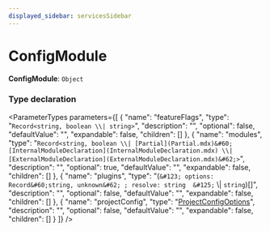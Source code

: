 ```yaml
---
displayed_sidebar: servicesSidebar
---
```



# ConfigModule

 **ConfigModule**: `Object`

### Type declaration

<ParameterTypes parameters={[
  {
    "name": "featureFlags",
    "type": "`Record<string, boolean \\| string>`",
    "description": "",
    "optional": false,
    "defaultValue": "",
    "expandable": false,
    "children": []
  },
  {
    "name": "modules",
    "type": "`Record<string, boolean \\| [Partial](Partial.mdx)&#60;[InternalModuleDeclaration](InternalModuleDeclaration.mdx) \\| [ExternalModuleDeclaration](ExternalModuleDeclaration.mdx)&#62;>`",
    "description": "",
    "optional": true,
    "defaultValue": "",
    "expandable": false,
    "children": []
  },
  {
    "name": "plugins",
    "type": "(`&#123; options: Record&#60;string, unknown&#62; ; resolve: string  &#125;` \\| `string`)[]",
    "description": "",
    "optional": false,
    "defaultValue": "",
    "expandable": false,
    "children": []
  },
  {
    "name": "projectConfig",
    "type": "[ProjectConfigOptions](ProjectConfigOptions.mdx)",
    "description": "",
    "optional": false,
    "defaultValue": "",
    "expandable": false,
    "children": []
  }
]} />
